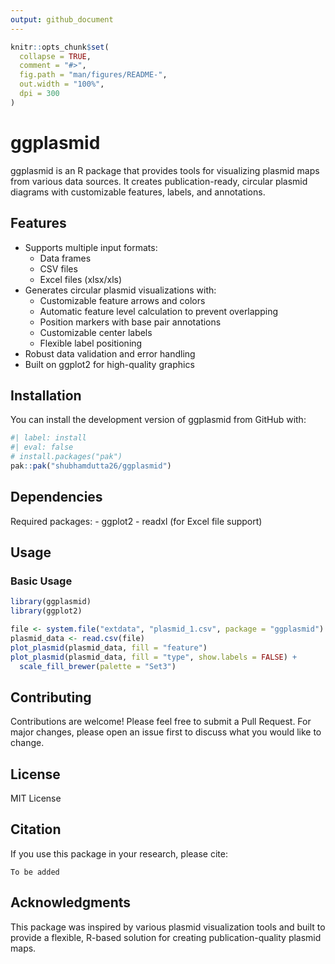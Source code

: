 ```yaml
---
output: github_document
---
```


<!-- README.md is generated from README.Rmd. Please edit that file -->

```r
knitr::opts_chunk$set(
  collapse = TRUE,
  comment = "#>",
  fig.path = "man/figures/README-",
  out.width = "100%",
  dpi = 300
)
```

# ggplasmid

<!-- badges: start -->
<!-- badges: end -->

ggplasmid is an R package that provides tools for visualizing plasmid maps from various data sources. It creates publication-ready, circular plasmid diagrams with customizable features, labels, and annotations.

## Features

- Supports multiple input formats:
  - Data frames
  - CSV files
  - Excel files (xlsx/xls)
- Generates circular plasmid visualizations with:
  - Customizable feature arrows and colors
  - Automatic feature level calculation to prevent overlapping
  - Position markers with base pair annotations
  - Customizable center labels
  - Flexible label positioning
- Robust data validation and error handling
- Built on ggplot2 for high-quality graphics

## Installation

You can install the development version of ggplasmid from GitHub with:

```r
#| label: install
#| eval: false
# install.packages("pak")
pak::pak("shubhamdutta26/ggplasmid")
```

## Dependencies

Required packages:
- ggplot2
- readxl (for Excel file support)

## Usage

### Basic Usage

```r
library(ggplasmid)
library(ggplot2)

file <- system.file("extdata", "plasmid_1.csv", package = "ggplasmid")
plasmid_data <- read.csv(file)
plot_plasmid(plasmid_data, fill = "feature")
plot_plasmid(plasmid_data, fill = "type", show.labels = FALSE) +
  scale_fill_brewer(palette = "Set3")
```

## Contributing

Contributions are welcome! Please feel free to submit a Pull Request. For major changes, please open an issue first to discuss what you would like to change.

## License

MIT License

## Citation

If you use this package in your research, please cite:

```
To be added
```

## Acknowledgments

This package was inspired by various plasmid visualization tools and built to provide a flexible, R-based solution for creating publication-quality plasmid maps.
